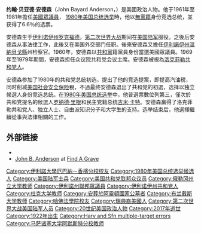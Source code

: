 {{Otheruses|other=名为约翰·安德森的其他人物|约翰·安德森}}
{{Expand language|1=en|time=2020-11-08T04:13:25+00:00}}
{{Infobox officeholder
|image        = John Bayard Anderson.jpg
|office       = {{link-en|众议院共和党会议主席|Chairman of the House Republican Conference}}
|leader       = [[杰拉尔德·福特|杰拉尔德·福特]]<br>{{link-en|約翰·雅各布·羅德斯|John Jacob Rhodes}}
|term_start   = 1969年1月3日
|term_end     = 1979年6月8日
|predecessor  = {{link-en|梅尔文·R·莱尔德|Melvin Laird}}
|successor    = {{link-en|塞缪尔·L·迪瓦恩|Samuel L. Devine}}
|state1       = [[伊利诺伊州|伊利诺伊州]]
|district1    = {{ushr|IL|16|16}}
|term_start1  = 1961年1月3日
|term_end1    = 1981年1月3日
|preceded1    = {{link-en|莱奥·E·艾伦|Leo E. Allen}}
|succeeded1   = {{link-en|林恩·M·马丁|Lynn Morley Martin}}
|birth_name   = John Bayard Anderson
|birth_date   = {{birth date|1922|2|15}}
|birth_place  = 美國[[伊利诺伊州|伊利诺伊州]][[罗克福德|罗克福德]]
|death_date   = {{death date and age|2017|12|3|1922|2|15}}
|death_place  = 美國[[华盛顿哥伦比亚特区|华盛顿哥伦比亚特区]]
|resting_place = [[阿灵顿国家公墓|阿灵顿国家公墓]]
|spouse       = {{marriage|Keke Machakos|1953}}
|children     = 5
|party        = [[共和黨_(美國)|共和黨]] (–1980)<br>[[無黨籍|無黨籍]] (1980–2017)
|education    = [[伊利诺伊大学厄巴纳-香槟分校|伊利诺伊大学厄巴纳-香槟分校]]([[文学士|文学士]]、[[法律博士|法律博士]])<br>[[哈佛大学|哈佛大学]]([[法学硕士|法学硕士]])
|allegiance   = {{flag|United States|1912}}
|branch       = {{army|United States}}
|serviceyears = 1943–1945
|rank         = [[File:US_Army_WWII_SSGT.svg|15px]] [[上士|上士]]
|battles      = [[第二次世界大战|第二次世界大战]]
}}
'''约翰·贝亚德·安德森'''（John Bayard Anderson，{{bd|1922年|2月15日|2017年|12月3日}}）是美國政治人物。他于1961年至1981年擔任[[美国众议员|美國眾議員]]， [[1980年美国总统选举|1980年美国总统选举]]時，他以[[無黨籍|無黨籍]]身份竞选总统，並获得了6.6％的选票。

安德森生于[[伊利诺伊州|伊利诺伊州]][[罗克福德|罗克福德]]。[[第二次世界大战|第二次世界大战]]期间在[[美国陆军|美国陆军]]服役。之後后安德森从事法律工作，此後又在美国外交部门任职。後來安德森又擔任[[伊利諾伊州|伊利諾伊州]][[溫納貝戈縣_(伊利諾伊州)|溫納貝戈縣]]州检察官。1960年，安德森以[[共和黨_(美國)|共和黨]]籍黨員身份當選美國眾議員。1969年至1979年期間，安德森担任众议院共和党会议主席。安德森被視為[[洛克菲勒共和党人|洛克菲勒共和党人]]。

安德森参加了1980年的共和党总统初选，提出了他的竞选提案，即提高汽油税，同时削减[[美国社会安全保险|美国社会安全保险]]稅，不過最终安德森退出了共和党的初選，选择以独立候選人身份竞选总统。在[[1980年美国总统选举|1980年美国总统选举]]中，他普選票數位列第三，僅次於共和党提名的候選人[[罗纳德·里根|罗纳德·里根]]和民主党籍总统[[吉米·卡特|吉米·卡特]]。安德森赢得了洛克菲勒共和党人、独立人士、自由派知识分子和大学生的支持。选举结束后，他選擇繼續從事與法律相關的工作。

== 外部链接 ==
* {{C-SPAN|johnbanderson}}
* [https://www.findagrave.com/memorial/185697489/john-anderson John B. Anderson] at [[Find_A_Grave|Find A Grave]]

{{DEFAULTSORT: Anderson, John}}
[[Category:伊利諾大學厄巴納－香檳分校校友|Category:伊利諾大學厄巴納－香檳分校校友]]
[[Category:1980年美国总统选举候选人|Category:1980年美国总统选举候选人]]
[[Category:美国陆军士兵|Category:美国陆军士兵]]
[[Category:美国共和党联邦众议员|Category:美国共和党联邦众议员]]
[[Category:俄勒冈州立大学教师|Category:俄勒冈州立大学教师]]
[[Category:伊利諾州聯邦眾議員|Category:伊利諾州聯邦眾議員]]
[[Category:伊利诺伊州共和党人|Category:伊利诺伊州共和党人]]
[[Category:杜克大学教师|Category:杜克大学教师]]
[[Category:安葬於阿靈頓國家公墓者|Category:安葬於阿靈頓國家公墓者]]
[[Category:布兰戴斯大学教师|Category:布兰戴斯大学教师]]
[[Category:哈佛法學院校友|Category:哈佛法學院校友]]
[[Category:瑞典裔美國人|Category:瑞典裔美國人]]
[[Category:第二次世界大战美国陆军人员|Category:第二次世界大战美国陆军人员]]
[[Category:20世纪美国政治人物|Category:20世纪美国政治人物]]
[[Category:2017年逝世|Category:2017年逝世]]
[[Category:1922年出生|Category:1922年出生]]
[[Category:Harv_and_Sfn_multiple-target_errors|Category:Harv and Sfn multiple-target errors]]
[[Category:马萨诸塞大学阿默斯特分校教师|Category:马萨诸塞大学阿默斯特分校教师]]